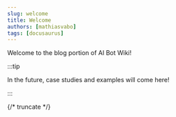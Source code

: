 ```yaml
---
slug: welcome
title: Welcome
authors: [mathiasvabo]
tags: [docusaurus]
---
```


Welcome to the blog portion of AI Bot Wiki!

:::tip

In the future, case studies and examples will come here!

:::

{/* truncate */}
